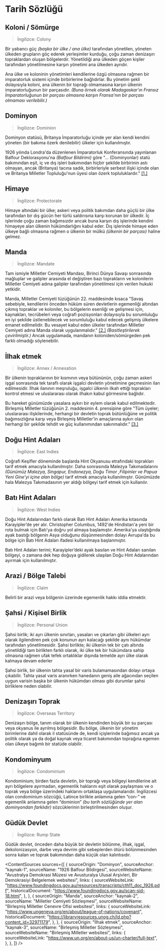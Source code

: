 # Tarih Sözlüğü

## Koloni / Sömürge

> İngilizce: Colony

Bir yabancı güç _(başka bir ülke / ana ülke)_ tarafından yönetilen, yöneten ülkeden grupların göç ederek yerleşimler kurduğu, çoğu zaman denizaşırı topraklardan oluşan bölgelerdir. Yönetildiği ana ülkeden göçen kişiler tarafından yönetilmesine karşın yönetimi ana ülkeden ayrıdır.

Ana ülke ve koloninin yönetimleri kendilerine özgü olmasına rağmen bir imparatorluk sistemi içinde birbirlerine bağlıdırlar. Bu yönetim şekli dolayısıyla koloni, ana ülkenin bir toprağı olmamasına karşın ülkenin imparatorluğunun bir parçasıdır. _(Buna örnek olarak Madagaskar'ın Fransız İmparatorluğunun bir parçası olmasına karşın Fransa'nın bir parçası olmaması verilebilir.)_

## Dominyon

> İngilizce: Dominion

Dominyon statüsü, Britanya İmparatorluğu içinde yer alan kendi kendini yöneten (bir bakıma özerk denilebilir) ülkeler için kullanılmıştır.

1926 yılında Londra'da düzenlenen İmparatorluk Konferansında yayınlanan Balfour Deklorasyonu'na _(Balfour Bildirimi)_ göre "... (Dominyonlar) statü bakımından eşit, iç ve dış işleri bakımından hiçbir şekilde birbirinin astı olmayan, ancak (Britanya) tacına sadık, birbirleriyle serbest ilişki içinde olan ve Britanya Milletler Topluluğu'nun üyesi olan özerk topluluklardır." [[1.]](#kaynak-1)

## Himaye

> İngilizce: Protectorate

Himaye altındaki bir ülke; askeri veya politik bakımdan daha güçlü bir ülke tarafından bir dış gücün her türlü saldırısına karşı korunan bir ülkedir. İç işlerinde çoğu zaman bağımsızdır ancak buna karşın dış işlerinde kendini himayeye alan ülkenin hükümdarlığını kabul eder. Dış işlerinde himaye eden ülkeye bağlı olmasına rağmen o ülkenin bir mülkü _(ülkenin bir parçası)_ haline gelmez.

## Manda

> İngilizce: Mandate

Tam ismiyle Milletler Cemiyeti Mandası, Birinci Dünya Savaşı sonrasında mağluplar ve galipler arasında el değiştiren bazı toprakların ve kolonilerin Milletler Cemiyeti adına galipler tarafından yönetilmesi için verilen hukuki yetkidir.

Manda, Milletler Cemiyeti tüzüğünün 22. maddesinde kısaca "Savaş sebebiyle, kendilerini önceden hüküm süren devletlerin egemenliği altından çıkmış topraklar ve koloniler, bu bölgelerin esenliği ve gelişmesi için, kaynakları, tecrübeleri veya coğrafi pozisyonları dolayısıyla bu sorumluluğu en iyi şekilde üstlenebilecek ve sorumluluğu kabul edecek gelişmiş ülkelere emanet edilmelidir. Bu vesayet kabul eden ülkeler tarafından Milletler Cemiyeti adına Manda olarak uygulanmalıdır." [[2.]](#kaynak-2) _(Basitleştirilerek çevirilmiştir.)_ Ancak uygulamada, mandanın koloniden/sömürgeden pek farklı olmadığı söylenebilir.

## İlhak etmek

> İngilizce: Annex / Annexation

Bir ülkenin topraklarının bir kısmının veya bütününün, çoğu zaman askeri işgal sonrasında tek taraflı olarak işgalci devletin yönetimine geçmesinin ilan edilmesidir. İlhak ilanının meşruluğu, işgalci ülkenin ilkah ettiği toprakları kontrol etmesi ve uluslararası olarak ilhakın kabul görmesine bağlıdır.

Bu hareket günümüzde yasalara aykırı bir eylem olarak kabul edilmektedir. Birleşmiş Milletler tüzüğünün 2. maddesinin 4. prensipine göre "Tüm üyeler; uluslararası ilişkilerinde, herhangi bir devletin toprak bütünlüğüne ve politik bağımsızlığına karşı veya Birleşmiş Milletler'in amaçlarına aykırı olan herhangi bir şekilde tehdit ve güç kullanımından sakınmalıdır." [[3.]](#kaynak-3)

## Doğu Hint Adaları

> İngilizce: East Indies

Coğrafi Keşifler döneminde başlarda Hint Okyanusu etrafındaki toprakları tarif etmek amacıyla kullanılmıştır. Daha sonrasında Malezya Takımadalarını _(Günümüz Malezya, Singapur, Endonezya, Doğu Timor ,Filipinler ve Papua Yeni Gine'yi içine alan bölge)_ tarif etmek amacıyla kullanılmıştır. Günümüzde hala Malezya Takımadasının yer aldığı bölgeyi tarif etmek için kullanılır.

## Batı Hint Adaları

> İngilizce: West Indies

Doğu Hint Adalarından farklı olarak Batı Hint Adaları Amerika kıtasında Karayipler’de yer alır. Christopher Columbus, 1492'de Hindistan'a yeni bir rota bulmak için Batı'ya doğru yol almaya başlamıştır. Amerika'ya ulaştığında ayak bastığı bölgenin Asya olduğunu düşünmesinden dolayı Avrupa'da bu bölge için Batı Hint Adaları ifadesi kullanılmaya başlanmıştır.

Batı Hint Adaları terimi; Karayipler’deki ayak basılan ve Hint Adaları sanılan bölgeyi, o zamana dek hep doğuya gidilerek ulaşılan Doğu Hint Adalarından ayırmak için kullanılmıştır.

## Arazi / Bölge Talebi

> İngilizce: Claim

Belirli bir arazi veya bölgenin üzerinde egemenlik hakkı iddia etmektir.

## Şahsi / Kişisel Birlik

> İngilizce: Personal Union

Şahsi birlik; iki ayrı ülkenin sınırları, yasaları ve çıkarları gibi ülkeleri ayrı olarak ilgilendiren pek çok konunun ayrı kalacağı şekilde aynı hükümdar tarafından yönetilmesidir. Şahsi birlikte; iki ülkenin tek bir çatı altında yönetildiği tam birlikten farklı olarak, iki ülke tek bir hükümdara sahip olmasına rağmen ufak tefek ortaklıklar dışında temelde ayrı ülke olarak kalmaya devam ederler

Şahsi birlik, bir ülkenin tahta yasal bir varis bulamamasından dolayı ortaya çıkabilir. Tahta yasal varis aranırken hanedanın geniş aile ağacından seçilen uygun varisin başka bir ülkenin hükümdarı olması gibi durumlar şahsi birliklere neden olabilir.

## Denizaşırı Toprak

> İngilizce: Overseas Territory

Denizaşırı bölge, tanım olarak bir ülkenin kendinden büyük bir su parçası veya okyanus ile ayrılmış bölgesidir. Bu bölge, ülkenin bir yönetim birimlerine dahil olarak il statüsünde de, kendi içişlerinde bağımsız ancak ya politik olarak ya da doğal kaynak veya ticaret bakımından toprağına egemen olan ülkeye bağımlı bir statüde olabilir.

## Kondominyum

> İngilizce: Condominium

Kondominium; birden fazla devletin, bir toprağı veya bölgeyi kendilerine ait ayrı bölgelere ayırmadan, egemenlik haklarını eşit olarak paylaşması ve o toprak veya bölge üzerindeki haklarını ortaklaşa uygulamalarıdır. İngilizcesi olan condominium sözcüğü, Latince birlikte anlamına gelen “con-” ve egemenlik anlamına gelen “dominion” _(bu tarih sözlüğünde yer alan dominyondan farklıdır)_ sözcüklerinin birleştirilmesinden oluşur.

## Güdük Devlet

> İngilizce: Rump State

Güdük devlet, önceden daha büyük bir devletin bölünme, ilhak, işgal, dekolonizasyon, darbe veya devrim gibi sebeplerden ötürü bölünmesinden sonra kalan ve toprak bakımından daha küçük olan kalıntısıdır.


<ContentSources
  sources={[
    {
      sourceOrigin: "Dominyon",
      sourceAnchor: "kaynak-1",
      sourceName: "1926 Balfour Bildirgesi",
      sourceWebsiteName:
        "Avustralya Demokrasi Müzesi ve Avusturalya Ulusal Arşivleri, Bir Demokrasiyi Belgelemek websitesi",
      links: {
        sourceWebsiteLink: "https://www.foundingdocs.gov.au/resources/transcripts/cth11_doc_1926.pdf",
        historicalDocument: "https://www.foundingdocs.gov.au/scan-sid-18.html",
      },
    },
    {
      sourceOrigin: "Manda",
      sourceAnchor: "kaynak-2",
      sourceName: "Milletler Cemiyeti Sözleşmesi",
      sourceWebsiteName: "Birleşmiş Milletler Cenevre Ofisi websitesi",
      links: {
        sourceWebsiteLink: "https://www.ungeneva.org/en/about/league-of-nations/covenant",
        historicalDocument: "https://libraryresources.unog.ch/ld.php?content_id=32971179",
      },
    },
    {
      sourceOrigin: "İlhak etmek",
      sourceAnchor: "kaynak-3",
      sourceName: "Birleşmiş Milletler Sözleşmesi",
      sourceWebsiteName: "Birleşmiş Milletler websitesi",
      links: {
        sourceWebsiteLink: "https://www.un.org/en/about-us/un-charter/full-text",
      },
    },
  ]}
/>
